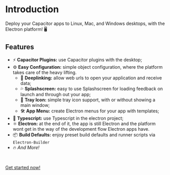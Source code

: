 # Introduction

Deploy your Capacitor apps to Linux, Mac, and Windows desktops, with the Electron platform! 🖥️

## Features

- ⚡ **Capacitor Plugins:** use Capacitor plugins with the desktop;
- ⚙ **Easy Configuration:** simple object configuration, where the platform takes care of the heavy lifting.
  - 🔗 **Deeplinking:** allow web urls to open your application and receive data;
  - 💦 **Splashscreen:** easy to use Splashscreen for loading feedback on launch and through out your app;
  - 🌠 **Tray Icon:** simple tray icon support, with or without showing a main window;
  - 🛠 **App Menu:** create Electron menus for your app with templates;
- 🎉 **Typescript:** use Typescript in the electron project;
- ⚛ **Electron:** at the end of it, the app is still Electron and the platform wont get in the way of the development flow Electron apps have.
- 📦 **Build Defaults:** enjoy preset build defaults and runner scripts via `Electron-Builder`
- 🔥 _And More!_

<br />

[Get started now!](/getting-started)
